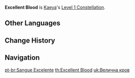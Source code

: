 {{Constellation Infobox
|image       = Constellation Excellent Blood.png
|description = The CRIT Rate of Kaeya's [[Ceremonial Bladework|Normal and Charge Attacks]] against opponents affected by {{Cryo}} is increased by 15%.
|level       = 1
|character   = Kaeya
|utility1    = CRIT Rate
|utility2    = Normal Attack
|utility3    = Charged Attack
}}
'''Excellent Blood''' is [[Kaeya]]'s [[Level 1 Constellation]].
<!--
==Gameplay Notes==
-->

==Other Languages==
{{Other Languages
|en      = Excellent Blood
|zhs     = 卓越的血脉
|zhs_rm  = Zhuóyuè de Xuèmài
|zht     = 卓越的血脈
|zht_rm  = Zhuóyuè de Xiěmài
|zh_tl   = Surpassing Lineage
|ja      = 優れた血筋
|ja_rm   = Sugareta Chisuji
|ja_tl   = Excellent Lineage
|ko      = 걸출한 혈통
|ko_rm   = Geolchulhan Hyeoltong
|ko_tl   = Excellent Blood
|es      = Sangre excelente
|es_tl   = Excellent Blood
|fr      = Lignée de l'excellence
|fr_tl   = Lineage of Excellency
|ru      = Изморозь
|ru_tl   = Rime
|th      = Excellent Blood
|vi      = Huyết Mạch Ưu Việt
|vi_tl   = Superior Bloodline
|de      = Brillantes Blut
|de_tl   = Brilliant blood
|id      = Excellent Blood
|pt      = Sangue Excelente
|pt_tl   = Excellent Blood
}}

==Change History==
{{Change History|1.0}}

==Navigation==
{{Talent Navbox|Kaeya}}
[[pt-br:Sangue Excelente]]
[[th:Excellent Blood]]
[[uk:Велична кров]]